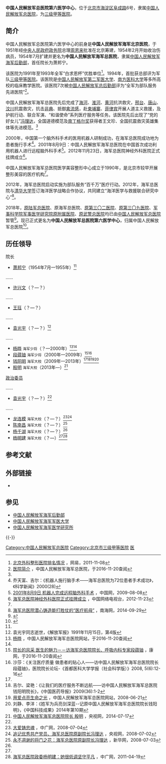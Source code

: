 {{Infobox PRCG |color = navy
|机构名称 = 中国人民解放军总医院第六医学中心
|上级机构 = [[中国人民解放军总医院|中国人民解放军总医院]]
|机构类型 = 军队医院
|军事级别 = 正师级|nocat
|标志1 = China Emblem PLA.svg
|标志1说明 = [[中国人民解放军军徽|中国人民解放军军徽]]
|标志2 = NAVY_GENERAL_HOSPITAL.png
|标志2说明 = 海军总医院院徽
|职位1 = 院长
|人员1 = [[殷明|殷　明]]
|衔级1 = 海军大校
|职位2 = [[政治委员|政治委员]]
|人员2 = [[杨明建|杨明建]]
|衔级2 = 海军大校
|职位3 =
|人员3 =
|职位4 =
|人员4 =
|地址1 = [[北京市|北京市]][[海淀区|海淀区]][[阜成路|阜成路]]6号
|成立时间 = 1954年
|官网 = http://www.hjzyy.com.cn/
|a=
|b=
|c=
|d=
|E=
|e=
}}

'''中国人民解放军总医院第六医学中心'''，位于[[北京市|北京市]][[海淀区|海淀区]][[阜成路|阜成路]]6号，隶属[[中国人民解放军总医院|中国人民解放军总医院]]，为[[三级甲等医院|三级甲等医院]]。

==简介==
中国人民解放军总医院第六医学中心的前身是'''中国人民解放军海军北京医院'''，于1951年经[[中央人民政府政务院|中央人民政府政务院]]总理[[周恩来|周恩来]]批准在北京筹建，1954年2月开始收治伤病员，1954年7月扩建并更名为'''中国人民解放军海军总医院'''，隶属[[中国人民解放军海军后勤部|中国人民解放军海军后勤部]]，首任院长为萧邦宁。

该医院为1991年至1993年全军“白求恩杯”优胜单位<ref name=wkzx>[http://news.163.com/11/1108/19/7IC4EQR600014AED.html 北京外科整形医院排名情况] {{Wayback|url=http://news.163.com/11/1108/19/7IC4EQR600014AED.html |date=20161120005356 }}，网易，2011-11-08</ref>。1994年，首批获总部评为军队[[三级甲等医院|三级甲等医院]]。该医院是[[中国人民解放军第二军医大学|中国人民解放军第二军医大学]]、[[南方医科大学|南方医科大学]]等多所高校的临床教学医院。该医院7次被[[中国人民解放军总后勤部|中国人民解放军总后勤部]]评为“全军为部队服务先进医院”<ref name=jj>[http://www.hjzyy.com.cn/Hospitals/Main/Description 医院简介] {{Wayback|url=http://www.hjzyy.com.cn/Hospitals/Main/Description |date=20200924012725 }}，中国人民解放军海军总医院，于2016-11-20查阅</ref>。

中国人民解放军海军总医院先后完成了[[海河|海河]]、[[淮河|淮河]]、[[黄河|黄河]]抗洪救灾，[[邢台地震|邢台]]、[[唐山大地震|唐山]]、[[汶川大地震|汶川]]抗震救灾，抗击[[非典|非典]]、抵御[[禽流感|禽流感]]，赴[[柬埔寨|柬埔寨]]、[[菲律宾|菲律宾]]开展人道主义救援，及护航行动、联合军演、“和谐使命”系列医疗服务等任务。该医院先后出现了“党的好女儿”[[冯理达|冯理达]]，全国道德模范及[[南丁格尔奖|南丁格尔奖]]获得者王文珍、全国抗震救灾英雄集体等先进模范。<ref name=jj/>

2000年，中国第一个脑外科手术的医用机器人研制成功，在海军总医院成功地为患者施行手术<ref>乔天富、吉尔：《机器人施行脑手术——海军总医院为72位患者手术成功》，《科学新闻》2000(28)</ref>。2001年8月9日：中国人民解放军海军总医院在中国首次成功利用机器人进行远程脑外科手术<ref>[http://www.china.com.cn/aboutchina/txt/2009-08/08/content_18299894.htm 2001年8月9日 机器人完成远程脑外科手术] {{Wayback|url=http://www.china.com.cn/aboutchina/txt/2009-08/08/content_18299894.htm |date=20120812011359 }}，中国网，2009-08-08</ref>。2012年11月23日，海军总医院神经外科医院正式挂牌成立<ref name=chengli>[http://jiankang.cntv.cn/20121123/100250.shtml 海军总医院神经外科医院正式挂牌成立] {{Wayback|url=http://jiankang.cntv.cn/20121123/100250.shtml |date=20161123202107 }}，中国网络电视台，2012-11-23</ref>。

中国人民解放军海军总医院医学美容整形中心成立于1990年，是北京市较早开展整形美容的医疗机构<ref name=wkzx/>。

2012年，海军总医院启动实施为部队服务“百千万”医疗行动。2012年，海军总医院与[[清华大学|清华大学]]签订海洋医学战略合作协议，共同建立“海洋医学与救援联合研究中心”<ref>[http://www.hinews.cn/news/system/2014/09/29/016999446.shtml 海军总医院潜心铸造能打胜仗的“医疗航母”] {{Wayback|url=http://www.hinews.cn/news/system/2014/09/29/016999446.shtml |date=20161120010313 }}，南海网，2014-09-29</ref>。

2018年，[[中国人民解放军陆军总医院|原陆军总医院]]、原海军总医院、[[中国人民解放军第三〇二医院|原第三〇二医院]]、[[中国人民解放军第三〇九医院|原第三〇九医院]]、[[中国人民解放军第三〇七医院|军事科学院军事医学研究院原附属医院]]、[[中国人民武装警察部队总医院|原武警总医院]]均已由[[中国人民解放军总医院|中国人民解放军总医院]]暂管<ref>{{Cite web |url = https://www.thepaper.cn/newsDetail_forward_2334813 |title = 官方披露：原陆军总医院等单位已由解放军总医院暂管 |author =  |date = 2018-08-10 |publisher = 澎湃新闻 |language =  |accessdate =  |quote =  |archive-date = 2020-11-29 |archive-url = https://web.archive.org/web/20201129111531/https://www.thepaper.cn/newsDetail_forward_2334813 |dead-url = no }}</ref>。现已正式更名为'''中国人民解放军总医院第六医学中心'''，归属中国人民解放军总医院<ref>{{Cite web |url = http://www.sohu.com/a/273558387_267160 |title = 军队医院更名继续，解放军总医院八个医学中心亮相 |author =  |date = 2018-11-06 |publisher = 搜狐 |language =  |accessdate =  |quote =  |archive-date = 2020-07-19 |archive-url = https://web.archive.org/web/20200719220535/https://www.sohu.com/a/273558387_267160 |dead-url = no }}</ref>。

==历任领导==
{{col-begin}}
{{col-2}}
; 院长
*[[萧邦宁|萧邦宁]]（1954年7月—1955年）<ref name=wkzx/>
……
*[[许兴文|许兴文]]（？—？）
……
*[[王珏|王珏]]（？—？）
……
*[[袁光宇|袁光宇]]（？—？）<ref name=ygy>袁光宇同志逝世，《解放军报》1991年11月15日，第4版</ref>
……
*[[杨晔|杨晔]] <small>海军少将</small>（？—2000年）<ref>[http://www.hjzyy.com.cn/Hospitals/Doctors/Index/18 杨晔] {{Wayback|url=http://www.hjzyy.com.cn/Hospitals/Doctors/Index/18 |date=20201022055232 }}，中国人民解放军海军总医院网站，于2016-11-20查阅</ref><ref name=wkzx/>
*[[段蕴铀|段蕴铀]] <small>海军少将</small>（2000年—2009年）<ref>[http://www.zgkw.cn/jt/zhuajia/dyy/dyy.htm 院长的风采 医生的魅力－－访海军总医院院长、呼吸内科专家段蕴铀] {{Wayback|url=http://www.zgkw.cn/jt/zhuajia/dyy/dyy.htm |date=20130116000317 }}，康网，于2016-11-20查阅</ref><ref>沙莎：《关注医疗质量 做患者的贴心人——访中国人民解放军海军总医院院长段蕴铀》，医院院长论坛-《首都医科大学学报（社会科学版）》2008, 5(6):12-16</ref>
*[[钱阳明|钱阳明]] <small>海军大校</small>（2009年—2013年）<ref name=chengli/><ref>吉尔、梁艳：《让我们的医疗服务不断远航——访中国人民解放军海军总医院钱阳明院长》，《中国医药导报》2009(36):1-2</ref><ref>[http://www.hjzyy.com.cn/Html/News/Articles/101581.html 用爱点亮生命之光] {{Wayback|url=http://www.hjzyy.com.cn/Html/News/Articles/101581.html |date=20161120010621 }}，中国人民解放军海军总医院网站，2008-06-21</ref><ref>刘静、李洋：《姓军为兵亮剑深蓝--记原中国人民解放军海军总医院院长钱阳明》，《中国科技成果》2014年第10期</ref>
*[[殷明|殷明]] <small>海军大校</small>（2013年—）<ref>[http://jiankang.cntv.cn/2014/07/17/ARTI1405587072163163.shtml 中国人民解放军海军总医院院长 殷明] {{Wayback|url=http://jiankang.cntv.cn/2014/07/17/ARTI1405587072163163.shtml |date=20161120005329 }}，央视网，2014-07-17</ref>
{{col-2}}

; [[政治委员|政治委员]]
……
* [[袁光宇|袁光宇]]（？—？）<ref name=ygy/>
……
* [[龙连模|龙连模]] <small>海军大校</small>（？—？）<ref>[http://www.cnr.cn/newspaper/news/200807/t20080704_505009427.html 大爱铸忠魂] {{Wayback|url=http://www.cnr.cn/newspaper/news/200807/t20080704_505009427.html |date=20161120005408 }}，中广网，2008-07-04</ref><ref>[http://news.cctv.com/china/20080702/105704_1.shtml 追记优秀共产党员、海军总医院原副院长冯理达] {{Wayback|url=http://news.cctv.com/china/20080702/105704_1.shtml |date=20190629210428 }}，央视网，2008-07-02</ref>
* [[陈南昌|陈南昌]] <small>海军大校</small>（？—？）<ref>[http://news.xinhuanet.com/mil/2008-07/03/content_8480694.htm 永不凋谢的将门之花：海军总医院原副院长冯理达] {{Wayback|url=http://news.xinhuanet.com/mil/2008-07/03/content_8480694.htm |date=20161120004939 }}，新华网，2008-07-03</ref>
* [[杨千湖|杨千湖]] <small>海军大校</small>（？—？）<ref name=wkzx/>
* [[杨明建|杨明建]] <small>海军大校</small>（？—）<ref name=chengli/><ref>[http://mil.cnr.cn/ztl/hjwwz/djyzwwz/201104/t20110419_507910791.html 海军总医院政委杨明建：她很低调坚守平凡] {{Wayback|url=http://mil.cnr.cn/ztl/hjwwz/djyzwwz/201104/t20110419_507910791.html |date=20140821141211 }}，中广网，2011-04-19</ref>
{{col-end}}

== 参考文献 ==
{{reflist}}

== 外部链接 ==
* {{Official website|http://www.hjzyy.com.cn/|中国人民解放军总医院第六医学中心官方网站}}

== 参见 ==
{{Portal box|中华人民共和国|海军|医学|北京}}
* [[中国人民解放军海军后勤部|中国人民解放军海军后勤部]]
* [[中国人民解放军海军军医大学|中国人民解放军海军军医大学]]
* [[中国人民解放军海军医学研究所|中国人民解放军海军医学研究所]]

{{-}}
{{中国人民解放军海军}}

[[Category:中国人民解放军总医院|Category:中国人民解放军总医院]]
[[Category:北京市三级甲等医院|Category:北京市三级甲等医院]]
[[Category:中央军委驻北京市单位|医]]